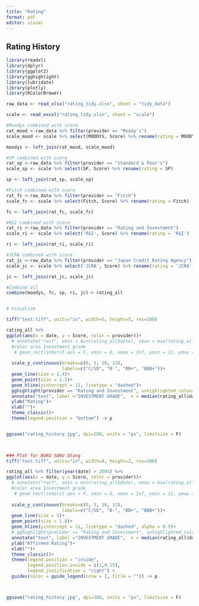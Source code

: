```yaml
---
title: "Rating"
format: pdf
editor: visual
---
```


## Rating History

```r
library(readxl)
library(dplyr)
library(ggplot2)
library(gghighlight)
library(lubridate)
library(plotly)
library(RColorBrewer)

raw_data <- read_xlsx("rating_tidy.xlsx", sheet = "tidy_data")

scale <- read_excel("rating_tidy.xlsx", sheet = "scale") 

#Moodys combined with score
rat_mood <-raw_data %>% filter(provider == "Moody's")
scale_mood <- scale %>% select(MOODYS, Score) %>% rename(rating = MOODYS)

moodys <- left_join(rat_mood, scale_mood)

#SP combined with score
rat_sp <-raw_data %>% filter(provider == "Standard & Poor's")
scale_sp <- scale %>% select(SP, Score) %>% rename(rating = SP)

sp <- left_join(rat_sp, scale_sp)

#Fitch combined with score
rat_fc <-raw_data %>% filter(provider == "Fitch")
scale_fc <- scale %>% select(Fitch, Score) %>% rename(rating = Fitch)

fc <- left_join(rat_fc, scale_fc)

#R&I combined with score
rat_ri <-raw_data %>% filter(provider == "Rating and Investment")
scale_ri <- scale %>% select('R&I', Score) %>% rename(rating = 'R&I')

ri <- left_join(rat_ri, scale_ri)

#JCRA combined with score
rat_jc <-raw_data %>% filter(provider == "Japan Credit Rating Agency")
scale_jc <- scale %>% select('JCRA', Score) %>% rename(rating = 'JCRA')

jc <- left_join(rat_jc, scale_jc)

#Combine all
combine(moodys, fc, sp, ri, jc)-> rating_all



```

```r
# Visualize

tiff("test.tiff", units="in", width=5, height=5, res=300)

rating_all %>%
ggplot(aes(x = date, y = Score, color = provider))+
  # annotate("rect", xmin = min(rating_all$date), xmax = max(rating_all$date), ymin = 11, ymax = Inf, fill = "lightblue")+
  #color area Investment grade
   # geom_rect(inherit.aes = F, xmin = 0, xmax = Inf, ymin = 11, ymax = Inf, fill = "lightblue", color = "transparent", alpha = 0.1)+
  
  scale_y_continuous(breaks=c(0, 5, 10, 13),
                     labels=c("C/SD", "B-", "BB+", "BBB+"))+
  geom_line(size = 1.4)+
  geom_point(size = 1.5)+
  geom_hline(yintercept = 11, linetype = "dashed")+
  gghighlight(provider == "Rating and Investment", unhighlighted_colour = "lightgrey", line_label_type = "ggrepel_label")+
  annotate("text", label ="INVESTMENT GRADE",  x = median(rating_all$date), y = 11.5)+
  ylab("Rating")+
  xlab("")+
  theme_classic()+
  theme(legend.position = "bottom") -> p


ggsave("rating_history.jpg", dpi=200, units = "px", limitsize = F)

  
```

```r

### Plot for BUKU SAKU Utang
tiff("test.tiff", units="in", width=4, height=2, res=300)

rating_all %>% filter(year(date) > 2004) %>% 
ggplot(aes(x = date, y = Score, color = provider))+
  # annotate("rect", xmin = min(rating_all$date), xmax = max(rating_all$date), ymin = 11, ymax = Inf, fill = "lightblue")+
  #color area Investment grade
   # geom_rect(inherit.aes = F, xmin = 0, xmax = Inf, ymin = 11, ymax = Inf, fill = "lightblue", color = "transparent", alpha = 0.1)+
  
  scale_y_continuous(breaks=c(0, 5, 10, 13),
                     labels=c("C/SD", "B-", "BB+", "BBB+"))+
  geom_line(size = 1)+
  geom_point(size = 1.8)+
  geom_hline(yintercept = 11, linetype = "dashed", alpha = 0.5)+
  # gghighlight(provider == "Rating and Investment", unhighlighted_colour = "lightgrey", line_label_type = "ggrepel_label")+
  annotate("text", label ="INVESTMENT GRADE",  x = median(rating_all$date), y = 11.5)+
  ylab("Affirmed Rating")+
  xlab("")+
  theme_classic()+
  theme(legend.position = "inside",
        legend.position.inside = c(1,0.15),
        legend.justification = "right") +
  guides(color = guide_legend(nrow = 2, title = "")) -> p



ggsave("rating_history.jpg", dpi=300, units = "px", limitsize = F)
```
